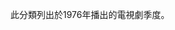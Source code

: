 此分類列出於1976年播出的電視劇季度。
{{Portal|電視劇|Television icon.png}}
<!--{{Category TOC|numerals=no}}-->
{{Year by category
|subcat=1976年電視劇集
|m=1
|c=9
|d=7
|y=6
|cat=播出的電視劇季度
|sortkey=季度
|parent=每年電視劇季度
}}